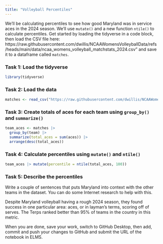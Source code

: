 ```yaml
---
title: "Volleyball Percentiles"
---
```


We'll be calculating percentiles to see how good Maryland was in service aces in the 2024 season. We'll use `mutate()` and a new function `ntile()` to calculate percentiles. Get started by loading the tidyverse in a code block, then load the CSV file here: https://raw.githubusercontent.com/dwillis/NCAAWomensVolleyballData/refs/heads/main/data/ncaa_womens_volleyball_matchstats_2024.csv" and save it to a dataframe called `matches`.

### Task 1: Load the tidyverse

```r
library(tidyverse)
```



### Task 2: Load the data

```r
matches <- read_csv("https://raw.githubusercontent.com/dwillis/NCAAWomensVolleyballData/refs/heads/main/data/ncaa_womens_volleyball_matchstats_2024.csv")
```



### Task 3: Create totals of aces for each team using `group_by()` and `summarize()`


```r
team_aces <- matches |>
  group_by(team) |>
  summarize(total_aces = sum(aces)) |>
  arrange(desc(total_aces))
```



### Task 4: Calculate percentiles using `mutate()` and `ntile()`


```r
team_aces |> mutate(percentile = ntile(total_aces, 100))
```



### Task 5: Describe the percentiles

Write a couple of sentences that puts Maryland into context with the other teams in the dataset. You can do some Internet research to help with this.


Despite Maryland volleyball having a rough 2024 season, they found success in one particular area: aces, or in layman's terms, scoring off of serves. The Terps ranked better than 95% of teams in the country in this metric. 



When you are done, save your work, switch to GitHub Desktop, then add, commit and push your changes to GitHub and submit the URL of the notebook in ELMS.






